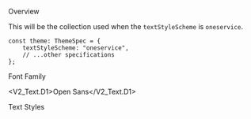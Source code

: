 
<Meta title="General/Text/OneService Style" />

<Title>OneService Style</Title>

<Secondary>Overview</Secondary>

This will be the collection used when the `textStyleScheme` is `oneservice`.

```tsx
const theme: ThemeSpec = {
    textStyleScheme: "oneservice",
    // ...other specifications
};
```

<Secondary>Font Family</Secondary>

<V2_Text.D1>Open Sans</V2_Text.D1>

<Unstyled>
    <FontDisplay />
</Unstyled>

<Secondary>Text Styles</Secondary>
<Unstyled>
    <FontSizeDisplay
        textStyles={OneServiceTextStyleSet}
        theme={OneServiceTheme}
    />
</Unstyled>
